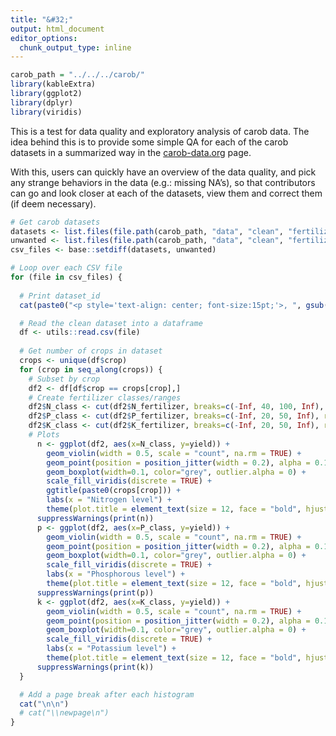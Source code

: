 ```yaml
---
title: "&#32;"
output: html_document
editor_options: 
  chunk_output_type: inline
---
```


```r
carob_path = "../../../carob/"
library(kableExtra)
library(ggplot2)
library(dplyr)
library(viridis)
```

This is a test for data quality and exploratory analysis of carob data. The idea behind this is to provide some simple QA for each of the carob datasets in a summarized way in the [carob-data.org](http://carob-data.org/) page. 

With this, users can quickly have an overview of the data quality, and pick any strange behaviors in the data (e.g.: missing NA's), so that contributors can go and look closer at each of the datasets, view them and correct them (if deem necessary).

```r
# Get carob datasets
datasets <- list.files(file.path(carob_path, "data", "clean", "fertilizer"), pattern = ".csv", full.names = TRUE)
unwanted <- list.files(file.path(carob_path, "data", "clean", "fertilizer"), pattern = "_meta.csv", full.names = TRUE)
csv_files <- base::setdiff(datasets, unwanted)

# Loop over each CSV file
for (file in csv_files) {
  
  # Print dataset_id
  cat(paste0("<p style='text-align: center; font-size:15pt;'>, ", gsub(".csv", "", basename(file)), "</p>\n\n"))

  # Read the clean dataset into a dataframe
  df <- utils::read.csv(file)
  
  # Get number of crops in dataset
  crops <- unique(df$crop)
  for (crop in seq_along(crops)) {
    # Subset by crop
    df2 <- df[df$crop == crops[crop],]
    # Create fertilizer classes/ranges
    df2$N_class <- cut(df2$N_fertilizer, breaks=c(-Inf, 40, 100, Inf), right = TRUE, labels = c("low", "mid", "high"))
    df2$P_class <- cut(df2$P_fertilizer, breaks=c(-Inf, 20, 50, Inf), right = TRUE, labels = c("low", "mid", "high"))
    df2$K_class <- cut(df2$K_fertilizer, breaks=c(-Inf, 20, 50, Inf), right = TRUE, labels = c("low", "mid", "high"))        
    # Plots
      n <- ggplot(df2, aes(x=N_class, y=yield)) +
        geom_violin(width = 0.5, scale = "count", na.rm = TRUE) +
        geom_point(position = position_jitter(width = 0.2), alpha = 0.1) +
        geom_boxplot(width=0.1, color="grey", outlier.alpha = 0) +
        scale_fill_viridis(discrete = TRUE) +
        ggtitle(paste0(crops[crop])) +
        labs(x = "Nitrogen level") +
        theme(plot.title = element_text(size = 12, face = "bold", hjust = 0.5))
      suppressWarnings(print(n))
      p <- ggplot(df2, aes(x=P_class, y=yield)) +
        geom_violin(width = 0.5, scale = "count", na.rm = TRUE) +
        geom_point(position = position_jitter(width = 0.2), alpha = 0.1) +
        geom_boxplot(width=0.1, color="grey", outlier.alpha = 0) +
        scale_fill_viridis(discrete = TRUE) +
        labs(x = "Phosphorous level") +
        theme(plot.title = element_text(size = 12, face = "bold", hjust = 0.5))
      suppressWarnings(print(p))
      k <- ggplot(df2, aes(x=K_class, y=yield)) +
        geom_violin(width = 0.5, scale = "count", na.rm = TRUE) +
        geom_point(position = position_jitter(width = 0.2), alpha = 0.1) +
        geom_boxplot(width=0.1, color="grey", outlier.alpha = 0) +
        scale_fill_viridis(discrete = TRUE) +
        labs(x = "Potassium level") +
        theme(plot.title = element_text(size = 12, face = "bold", hjust = 0.5))
      suppressWarnings(print(k))
  }

  # Add a page break after each histogram
  cat("\n\n")
  # cat("\\newpage\n")
}
```
